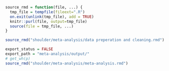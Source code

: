 ```r
source_rmd = function(file, ...) {
  tmp_file = tempfile(fileext=".R")
  on.exit(unlink(tmp_file), add = TRUE)
  knitr::purl(file, output=tmp_file)
  source(file = tmp_file, ...)
}
```
```r
source_rmd("shoulder/meta-analysis/data preperation and cleaning.rmd")

export_status = FALSE
export_path = "meta-analysis/output/"
# get_wh(p)
source_rmd("shoulder/meta-analysis/meta-analysis.rmd")
```